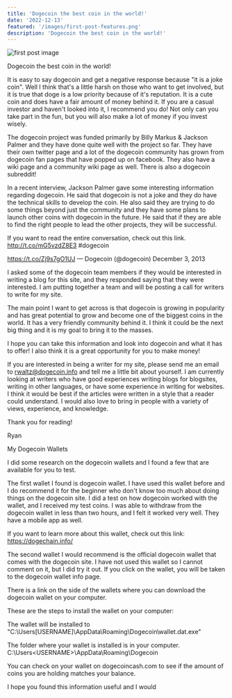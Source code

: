 ```yaml
---
title: 'Dogecoin the best coin in the world!'
date: '2022-12-13'
featured: '/images/first-post-features.png'
description: 'Dogecoin the best coin in the world!'
---
```


![first post image](/images/first-post-content.png)

Dogecoin the best coin in the world!

It is easy to say dogecoin and get a negative response because "it is a joke coin". Well I think that's a little harsh on those who want to get involved, but it is true that doge is a low priority because of it's reputation. It is a cute coin and does have a fair amount of money behind it. If you are a casual investor and haven't looked into it, I recommend you do! Not only can you take part in the fun, but you will also make a lot of money if you invest wisely.

The dogecoin project was funded primarily by Billy Markus & Jackson Palmer and they have done quite well with the project so far. They have their own twitter page and a lot of the dogecoin community has grown from dogecoin fan pages that have popped up on facebook. They also have a wiki page and a community wiki page as well. There is also a dogecoin subreddit!

In a recent interview, Jackson Palmer gave some interesting information regarding dogecoin. He said that dogecoin is not a joke and they do have the technical skills to develop the coin. He also said they are trying to do some things beyond just the community and they have some plans to launch other coins with dogecoin in the future. He said that if they are able to find the right people to lead the other projects, they will be successful.

If you want to read the entire conversation, check out this link. http://t.co/mG5vzdZ8E3 #dogecoin

https://t.co/Zj9s7gO1UJ — Dogecoin (@dogecoin) December 3, 2013

I asked some of the dogecoin team members if they would be interested in writing a blog for this site, and they responded saying that they were interested. I am putting together a team and will be posting a call for writers to write for my site.

The main point I want to get across is that dogecoin is growing in popularity and has great potential to grow and become one of the biggest coins in the world. It has a very friendly community behind it. I think it could be the next big thing and it is my goal to bring it to the masses.

I hope you can take this information and look into dogecoin and what it has to offer! I also think it is a great opportunity for you to make money!

If you are interested in being a writer for my site, please send me an email to rwaltz@dogecoin.info and tell me a little bit about yourself. I am currently looking at writers who have good experiences writing blogs for blogsites, writing in other languages, or have some experience in writing for websites. I think it would be best if the articles were written in a style that a reader could understand. I would also love to bring in people with a variety of views, experience, and knowledge.

Thank you for reading!

Ryan

My Dogecoin Wallets

I did some research on the dogecoin wallets and I found a few that are available for you to test.

The first wallet I found is dogecoin wallet. I have used this wallet before and I do recommend it for the beginner who don't know too much about doing things on the dogecoin site. I did a test on how dogecoin worked with the wallet, and I received my test coins. I was able to withdraw from the dogecoin wallet in less than two hours, and I felt it worked very well. They have a mobile app as well.

If you want to learn more about this wallet, check out this link: https://dogechain.info/

The second wallet I would recommend is the official dogecoin wallet that comes with the dogecoin site. I have not used this wallet so I cannot comment on it, but I did try it out. If you click on the wallet, you will be taken to the dogecoin wallet info page.

There is a link on the side of the wallets where you can download the dogecoin wallet on your computer.

These are the steps to install the wallet on your computer:

The wallet will be installed to "C:\Users[USERNAME]\AppData\Roaming\Dogecoin\wallet.dat.exe"

The folder where your wallet is installed is in your computer. C:\Users\<USERNAME>\AppData\Roaming\Dogecoin

You can check on your wallet on dogecoincash.com to see if the amount of coins you are holding matches your balance.

I hope you found this information useful and I would
